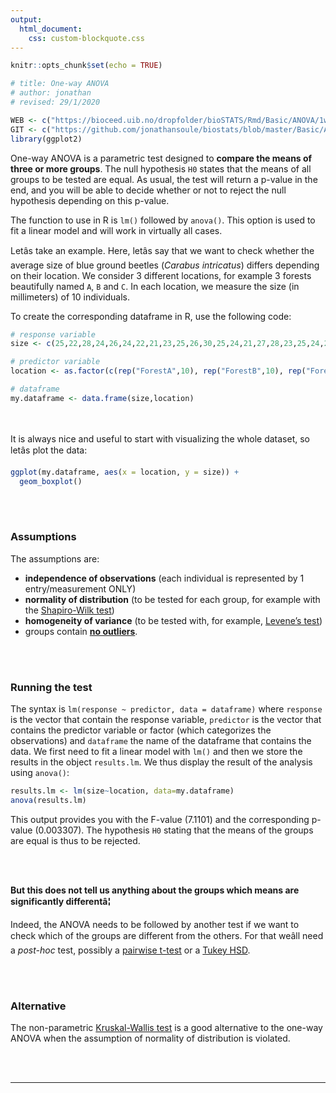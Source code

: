 ```yaml
---
output:
  html_document:
    css: custom-blockquote.css
---
```


```r
knitr::opts_chunk$set(echo = TRUE)

# title: One-way ANOVA
# author: jonathan
# revised: 29/1/2020 

WEB <- c("https://bioceed.uib.no/dropfolder/bioSTATS/Rmd/Basic/ANOVA/1way.html")
GIT <- c("https://github.com/jonathansoule/biostats/blob/master/Basic/ANOVA/1way.Rmd")
library(ggplot2)

```

One-way ANOVA is a parametric test designed to **compare the means of three or more groups**. The null hypothesis `H0` states that the means of all groups to be tested are equal. As usual, the test will return a p-value in the end, and you will be able to decide whether or not to reject the null hypothesis depending on this p-value.

The function to use in R is `lm()` followed by `anova()`. This option is used to fit a linear model and will work in virtually all cases. 

Letâs take an example. Here, letâs say that we want to check whether the average size of blue ground beetles (*Carabus intricatus*) differs depending on their location. We consider 3 different locations, for example 3 forests beautifully named `A`, `B` and `C`. In each location, we measure the size (in millimeters) of 10 individuals.

To create the corresponding dataframe in R, use the following code:
```r
# response variable
size <- c(25,22,28,24,26,24,22,21,23,25,26,30,25,24,21,27,28,23,25,24,20,22,24,23,22,24,20,19,21,22)

# predictor variable
location <- as.factor(c(rep("ForestA",10), rep("ForestB",10), rep("ForestC",10)))

# dataframe
my.dataframe <- data.frame(size,location)
```
<br/><br/> 
It is always nice and useful to start with visualizing the whole dataset, so letâs plot the data:
```r
ggplot(my.dataframe, aes(x = location, y = size)) +
  geom_boxplot()
```
<br/><br/> 

### Assumptions

The assumptions are:

+ **independence of observations** (each individual is represented by 1 entry/measurement ONLY)
+ **normality of distribution** (to be tested for each group, for example with the [Shapiro-Wilk test](https://biostats.w.uib.no/test-for-normality-shapiro-wilks-test/){target="_blank"})
+ **homogeneity of variance** (to be tested with, for example, [Levene's test](https://biostats.w.uib.no/test-for-homogeneity-of-variances-levenes-test/){target="_blank"})
+ groups contain [**no outliers**](http://biostats.w.uib.no/finding-outliers/){target="_blank"}.

<br/><br/>

### Running the test

The syntax is `lm(response ~ predictor, data = dataframe)` where `response` is the vector that contain the response variable, `predictor` is the vector that contains the predictor variable or factor (which categorizes the observations) and `dataframe` the name of the dataframe that contains the data. 
We first need to fit a linear model with `lm()` and then we store the results in the object `results.lm`. We thus display the result of the analysis using `anova()`:
```r
results.lm <- lm(size~location, data=my.dataframe)
anova(results.lm)
```
This output provides you with the F-value (7.1101) and the corresponding p-value (0.003307). The hypothesis `H0` stating that the means of the groups are equal is thus to be rejected.

<br/><br/>

**But this does not tell us anything about the groups which means are significantly differentâ¦**

Indeed, the ANOVA needs to be followed by another test if we want to check which of the groups are different from the others. For that weâll need a *post-hoc* test, possibly a [pairwise t-test](http://biostats.w.uib.no/post-hoc-tests-pairwise-comparisons/){target="_blank"} or a [Tukey HSD](http://biostats.w.uib.no/post-hoc-tests-tukey-hsd/){target="_blank"}.

<br/><br/>

### Alternative

The non-parametric [Kruskal-Wallis test](http://biostats.w.uib.no/comparing-two-means-kruskal-wallis-test/){target="_blank"} is a good alternative to the one-way ANOVA when the assumption of normality of distribution is violated.

<br/><br/>

***
<!-- UNCOMMENT TO ACTIVATE
Get the Rmarkdown file corresponding to this page on [GitHub](`r GIT`){target="_blank"}.
-->
